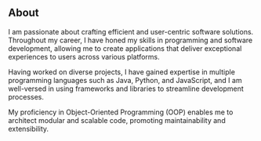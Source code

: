 ## About

> 
I am passionate about crafting efficient and user-centric software solutions. Throughout my career, I have honed my skills in programming and software development, allowing me to create applications that deliver exceptional experiences to users across various platforms.

Having worked on diverse projects, I have gained expertise in multiple programming languages such as Java, Python, and JavaScript, and I am well-versed in using frameworks and libraries to streamline development processes. 

My proficiency in Object-Oriented Programming (OOP) enables me to architect modular and scalable code, promoting maintainability and extensibility.